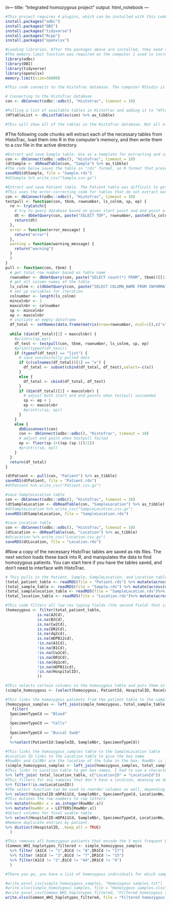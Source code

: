 in---
title: "Integrated homozygous project"
output: html_notebook
---
```{r}
#This project requires 4 plugins, which can be installed with this code:
install.packages("odbc")
install.packages("DBI")
install.packages("tidyverse")
install.packages("Rcpp")
install.packages("openxlsx")
```

```{r}
#Loading libraries. After the packages above are installed, they need to be loaded. They only need to be installed on a computer once, but they need to be loaded every time RStudio is opened.
#The memory.limit function was required on the computer I used to increase the memory size so that large tables could be loaded. It may not be needed in all cases.
library(odbc)
library(DBI)
library(tidyverse)
library(openxlsx)
memory.limit(size=56000)
```

```{r}
#This code connects to the HistoTrac database. The computer RStudio is running on needs to have access to HistoTrac, and the settings for your particular HistoTrac configuration may be different.

# Connecting to the HistoTrac database
con <- dbConnect(odbc::odbc(), "Histotrac", timeout = 10)

#Pulling a list of available tables in HistoTrac and adding it to "HTtableList"
(HTtableList <- dbListTables(con) %>% as_tibble)

#This will show all of the tables in the HistoTrac database. Not all of them are used, and only a few are required to search for homozygous patients.
```
#The following code chunks will extract each of the necessary tables from HistoTrac, load them into R in the computer's memory, and then write them to a csv file in the active directory.
```{r}
#Extract and save Sample table. Use as a template for extracting and saving tables; just change the table names in the second and third lines of code. This uses the direct extraction code. If this doesn't work, use the error-correcting code based on the "Patient" table.
con <- dbConnect(odbc::odbc(), "HistoTrac", timeout = 10)
(dtSample <- dbReadTable(con, "Sample") %>% as_tibble)
#The code below saves the table in "rds" format, an R format that preserves the table structure, and results in smaller files than "csv.gz." The only limitation is the rds file can only be opened in R. If for some reason you need to read the files by another system, use the second line of code (remove the "#") to save it as a csv.gz file.
saveRDS(dtSample, file = "Sample.rds")
#dtSample %>% write_csv("Sample.csv.gz")
```

```{r}
#Extract and save Patient table. The Patient table was difficult to get out, so error-correcting code was used.  
#This uses the error-correcting code for tables that do not extract easily. Only the last two lines have to be changed to extract and save different tables.
con <- dbConnect(odbc::odbc(), "HistoTrac", timeout = 10)
testpull <- function(con, tbnm, rownumber, ls_colnm, sp, ep) {
  re <- tryCatch({
    # try to query database based on given start point and end point of column
    dt <- dbGetQuery(con, paste("SELECT TOP", rownumber, paste0(ls_colnm[sp:ep], collapse = ', '), "FROM", tbnm))
    return(dt)
  },
  error = function(error_message) {
    return("error")
  },
  warning = function(warning_message) {
    return("warning")
  }
  )
}
pull <- function(con, tbnm) {
  # get total row number based on table name
  rownumber <- dbGetQuery(con, paste("SELECT count(*) FROM", tbnm))[[1]]
  # get all column names of the table
  ls_colnm <- c(dbGetQuery(con, paste("SELECT COLUMN_NAME FROM INFORMATION_SCHEMA.COLUMNS WHERE TABLE_NAME='",tbnm,"'",sep=""))$COLUMN_NAME)
  # set up variables for iteration
  colnumber <- length(ls_colnm)
  mincolnbr <- 1
  maxcolnbr <- colnumber
  sp <- mincolnbr
  ep <- maxcolnbr
  # initiate an empty dataframe
  df_total <- setNames(data.frame(matrix(nrow=rownumber, ncol=1)),c("x"))
  
  while (dim(df_total)[2] < maxcolnbr) {
    #print(c(sp,ep))
    df_test <- testpull(con, tbnm, rownumber, ls_colnm, sp, ep)
    #print(typeof(df_test))
    if (typeof(df_test) == "list") {
      # save successfully pulled data
      if (c(colnames(df_total))[1] == "x") {
        df_total <- subset(cbind(df_total, df_test),select=-c(x))
      }
      else {
        df_total <- cbind(df_total, df_test)
      }
      if (dim(df_total)[2] < maxcolnbr) {
        # adjust both start and end points when testpull succeeded
        sp <- ep + 1
        ep <- maxcolnbr
        #print(c(sp, ep))
      }
    }
    else {
      dbDisconnect(con)
      con <- dbConnect(odbc::odbc(), "HistoTrac", timeout = 10)
      # adjust end point when testpull failed
      ep <- floor(sp-1+((ep-(sp-1))/2))
      #print(c(sp, ep))
    }
  }
  return(df_total)
}

(dtPatient <- pull(con, "Patient") %>% as_tibble)
saveRDS(dtPatient, file = "Patient.rds")
#dtPatient %>% write_csv("Patient.csv.gz")
```

```{r}
#save SampleLocation table
con <- dbConnect(odbc::odbc(), "HistoTrac", timeout = 10)
(dtSampleLocation <- dbReadTable(con, "SampleLocation") %>% as_tibble)
#dtSampleLocation %>% write_csv("SampleLocation.csv.gz")
saveRDS(dtSampleLocation, file = "SampleLocation.rds")
```

```{r}
#save Location table
con <- dbConnect(odbc::odbc(), "HistoTrac", timeout = 10)
(dtLocation <- dbReadTable(con, "Location") %>% as_tibble)
#dtLocation %>% write_csv("Location.csv.gz")
saveRDS(dtLocation, file = "Location.rds")
```
#Now a copy of the necessary HistoTrac tables are saved as rds files. The next section loads these back into R, and manipulates the data to find homozygous patients. You can start here if you have the tables saved, and don't need to interface with HistoTrac.
```{r}
# This pulls in the Patient, Sample, SampleLocation, and Location tables from HistoTrac. This looks for files in the working folder (set in RStudio, and usually wherever you have the rmd file saved). The mutate function ensures all blank or missing values are recorded as "NA" by R, which will be useful for wrangling the data.
(total_patient_table <- readRDS(file = "Patient.rds") %>% mutate(across(where(is.character), ~na_if(., ""))))
(total_sample_table <- readRDS(file = "Sample.rds") %>% mutate(across(where(is.character), ~na_if(., ""))))
(total_samplelocation_table <- readRDS(file = "SampleLocation.rds")%>% mutate(across(where(is.character), ~na_if(., ""))))
(total_location_table <- readRDS(file = "Location.rds")%>% mutate(across(where(is.character), ~na_if(., ""))))
```

```{r}
#This code filters all low-res typing fields (the second field) that is empty (except for DPB1, there is no lo-res DP typing). It then filters for patients with typing results at each locus. 
(homozygous <- filter(total_patient_table,
              is.na(A2Cd),
              is.na(B2Cd),
              is.na(Cw2Cd),
              is.na(DR2Cd),
              is.na(dq2cd),
              is.na(mDPB12cd),
              !is.na(A1Cd),
              !is.na(B1Cd),
              !is.na(Cw1Cd),
              !is.na(DR1Cd),
              !is.na(dq1cd),
              !is.na(mDPB11cd),
              !is.na(HospitalID),
              ))
```

```{r}
#This selects certain columns in the homozygous table and puts them in a new table called "simple_homozygous."
(simple_homozygous <- (select(homozygous, PatientId, HospitalID, RaceCd, A1Cd, B1Cd, mC1Cd, DR1Cd, drw1cd, mDQB11cd, mDQA11Cd, mDPB11cd, mDPA11Cd)))
```

```{r}
#This links the homozygous patients from the patient table to the sample table. It then filters for only blood, cell, or buccal swab samples. It then simplifies the table by only keeping the SampleID, SampleNbr, and SpecimenTypeCd from the sample table.
(homozygous_samples <- left_join(simple_homozygous, total_sample_table, by = "PatientId") %>% 
   filter(
  SpecimenTypeCd == "Blood" 
  | 
  SpecimenTypeCd == "Cells"
  |
  SpecimenTypeCd == "Buccal Swab"
  ) 
  %>%select(PatientId:SampleID, SampleNbr, SpecimenTypeCd))
```

```{r}
#This links the homozygous_samples table to the SampleLocation table
#Location ID links to the Location table to give the box name
#RowNbr and ColNbr are the location of the tube in the box. RowNbr is in numbers corresponding to letters (1=A, 2=B, etc.)
(simple_homozygous_samples <- left_join(homozygous_samples, total_samplelocation_table, by = "SampleID") 
#This links to Location table to get box names. I had to use a character vector (c("a" = "b")) to link them since the table names were not exactly the same in the two tables (LocationID versus LocationId)
%>% left_join( total_location_table, c("LocationID" = "LocationId")) 
#This filters for any samples that don't have a location, meaning we don't have samples in the lab.
%>% filter(!is.na(LocationID)) 
#The select function can be used to reorder columns as well, depending on the order you put the column names into the function
%>% select(HospitalID:mDPA11Cd, SampleNbr, SpecimenTypeCd, LocationNm, RowNbr.x, ColNbr.x) 
#This mutates the row numbers to row letters
%>% mutate(RowNbr.x = as.integer(RowNbr.x))
%>% mutate(RowNbr.x = LETTERS[RowNbr.x]) 
#Select columns for final usable table
%>% select(HospitalID:mDPA11Cd, SampleNbr, SpecimenTypeCd, LocationNm, RowNbr.x, ColNbr.x) 
#Remove duplicate entries by patient. 
%>% distinct(HospitalID, .keep_all = TRUE)
  )
```

```{r}
#This removes all homozygous patients that encode the 3 most frequent European haplotypes, if you want to only submit rarer haplotypes.
(Common_WHI_haplotypes_filtered <- simple_homozygous_samples 
  %>% filter (A1Cd != "1",B1Cd != "8",DR1Cd != "17") 
  %>% filter (A1Cd != "3",B1Cd != "7",DR1Cd != "15")
  %>% filter(A1Cd != "2",B1Cd != "44",DR1Cd != "4")  
  )
```
```{r}
#There you go, you have a list of homozygous individuals for which samples exist. You can save these tables to files, either csv or Excel, by removing the "#" from the lines below. 

#write_excel_csv(simple_homozygous_samples, "Homozygous samples.txt")
#write.xlsx(simple_homozygous_samples, file = "Homozygous samples.xlsx")
#write_excel_csv(Common_WHI_haplotypes_filtered, "Filtered homozygous samples.txt")
write.xlsx(Common_WHI_haplotypes_filtered, file = "Filtered homozygous samples.xlsx")
```